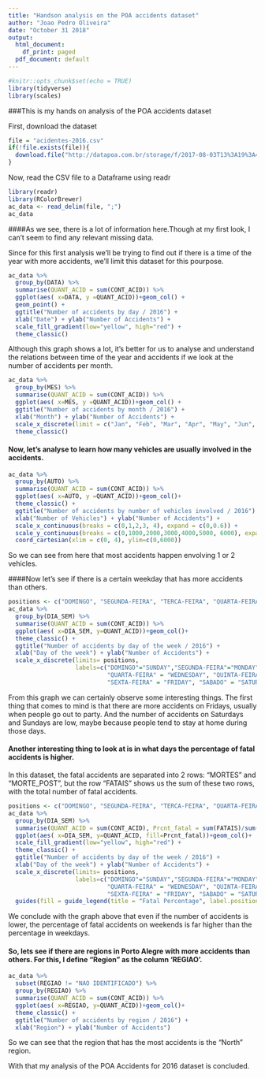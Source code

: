 ```yaml
---
title: "Handson analysis on the POA accidents dataset"
author: "Joao Pedro Oliveira"
date: "October 31 2018"
output:
  html_document:
    df_print: paged
  pdf_document: default
---
```


```r
#knitr::opts_chunk$set(echo = TRUE)
library(tidyverse)
library(scales)
```

###This is my hands on analysis of the POA accidents dataset

First, download the dataset
```r
file = "acidentes-2016.csv"
if(!file.exists(file)){
  download.file("http://datapoa.com.br/storage/f/2017-08-03T13%3A19%3A45.538Z/acidentes-2016.csv", destfile=file)
}
```

Now, read the CSV file to a Dataframe using readr
```r
library(readr)
library(RColorBrewer)
ac_data <- read_delim(file, ";")
ac_data
```

####As we see, there is a lot of information here.Though at my first look, I can't seem to find any relevant missing data.

Since for this first analysis we'll be trying to find out if there is a time of the year with more accidents, we'll limit this dataset for this pourpose.

```r
ac_data %>%  
  group_by(DATA) %>% 
  summarise(QUANT_ACID = sum(CONT_ACID)) %>%
  ggplot(aes( x=DATA, y =QUANT_ACID))+geom_col() +
  geom_point() + 
  ggtitle("Number of accidents by day / 2016") + 
  xlab("Date") + ylab("Number of Accidents") +
  scale_fill_gradient(low="yellow", high="red") +
  theme_classic()
```

Although this graph shows a lot, it's better for us to analyse and understand the relations between time of the year and accidents if we look at the number of accidents per month.

```r
ac_data %>%  
  group_by(MES) %>% 
  summarise(QUANT_ACID = sum(CONT_ACID)) %>%
  ggplot(aes( x=MES, y =QUANT_ACID))+geom_col() +
  ggtitle("Number of accidents by month / 2016") + 
  xlab("Month") + ylab("Number of Accidents") +
  scale_x_discrete(limit = c("Jan", "Feb", "Mar", "Apr", "May", "Jun", "Jul", "Aug", "Sep", "Oct", "Nov", "Dec"))+
  theme_classic()
```

#### Now, let's analyse to learn how many vehicles are usually involved in the accidents.

```r
ac_data %>%  
  group_by(AUTO) %>% 
  summarise(QUANT_ACID = sum(CONT_ACID)) %>%
  ggplot(aes( x=AUTO, y =QUANT_ACID))+geom_col()+
  theme_classic() +
  ggtitle("Number of accidents by number of vehicles involved / 2016") + 
  xlab("Number of Vehicles") + ylab("Number of Accidents") +
  scale_x_continuous(breaks = c(0,1,2,3, 4), expand = c(0,0.6)) +
  scale_y_continuous(breaks = c(0,1000,2000,3000,4000,5000, 6000), expand = c(0,0)) +
  coord_cartesian(xlim = c(0, 4), ylim=c(0,6000))
```

So we can see from here that most accidents happen envolving 1 or 2 vehicles.

####Now let's see if there is a certain weekday that has more accidents than others.

```r
positions <- c("DOMINGO", "SEGUNDA-FEIRA", "TERCA-FEIRA", "QUARTA-FEIRA", "QUINTA-FEIRA", "SEXTA-FEIRA", "SABADO") 
ac_data %>% 
  group_by(DIA_SEM) %>% 
  summarise(QUANT_ACID = sum(CONT_ACID)) %>%
  ggplot(aes( x=DIA_SEM, y=QUANT_ACID))+geom_col()+ 
  theme_classic() +
  ggtitle("Number of accidents by day of the week / 2016") + 
  xlab("Day of the week") + ylab("Number of Accidents") +
  scale_x_discrete(limits= positions, 
                   labels=c("DOMINGO"="SUNDAY","SEGUNDA-FEIRA"="MONDAY", "TERCA-FEIRA"="TUESDAY", 
                            "QUARTA-FEIRA" = "WEDNESDAY", "QUINTA-FEIRA" = "THURSDAY", 
                            "SEXTA-FEIRA" = "FRIDAY", "SABADO" = "SATURDAY"))
```

From this graph we can certainly observe some interesting things. The first thing that comes to mind is that there are more accidents on Fridays, usually when people go out to party. And the number of accidents on Saturdays and Sundays are low, maybe because people tend to stay at home during those days.

#### Another interesting thing to look at is in what days the percentage of fatal accidents is higher.

In this dataset, the fatal accidents are separated into 2 rows: "MORTES" and "MORTE_POST", but the row "FATAIS" shows us the sum of these two rows, with the total number of fatal accidents.

```r
positions <- c("DOMINGO", "SEGUNDA-FEIRA", "TERCA-FEIRA", "QUARTA-FEIRA", "QUINTA-FEIRA", "SEXTA-FEIRA", "SABADO") 
ac_data %>% 
  group_by(DIA_SEM) %>% 
  summarise(QUANT_ACID = sum(CONT_ACID), Prcnt_fatal = sum(FATAIS)/sum(CONT_ACID)*100) %>%
  ggplot(aes( x=DIA_SEM, y=QUANT_ACID, fill=Prcnt_fatal))+geom_col()+ 
  scale_fill_gradient(low="yellow", high="red") +
  theme_classic() +
  ggtitle("Number of accidents by day of the week / 2016") + 
  xlab("Day of the week") + ylab("Number of Accidents") +
  scale_x_discrete(limits= positions, 
                   labels=c("DOMINGO"="SUNDAY","SEGUNDA-FEIRA"="MONDAY", "TERCA-FEIRA"="TUESDAY", 
                            "QUARTA-FEIRA" = "WEDNESDAY", "QUINTA-FEIRA" = "THURSDAY", 
                            "SEXTA-FEIRA" = "FRIDAY", "SABADO" = "SATURDAY")) + 
  guides(fill = guide_legend(title = "Fatal Percentage", label.position = "left", title.theme=element_text(size=9)))
```

We conclude with the graph above that even if the number of accidents is lower, the percentage of fatal accidents on weekends is far higher than the percentage in weekdays.


#### So, lets see if there are regions in Porto Alegre with more accidents than others. For this, I define "Region" as the column 'REGIAO'.

```r
ac_data %>%  
  subset(REGIAO != "NAO IDENTIFICADO") %>%
  group_by(REGIAO) %>% 
  summarise(QUANT_ACID = sum(CONT_ACID)) %>%
  ggplot(aes( x=REGIAO, y=QUANT_ACID))+geom_col()+
  theme_classic() +
  ggtitle("Number of accidents by region / 2016") + 
  xlab("Region") + ylab("Number of Accidents")
```

So we can see that the region that has the most accidents is the "North" region.

With that my analysis of the POA Accidents for 2016 dataset is concluded.

